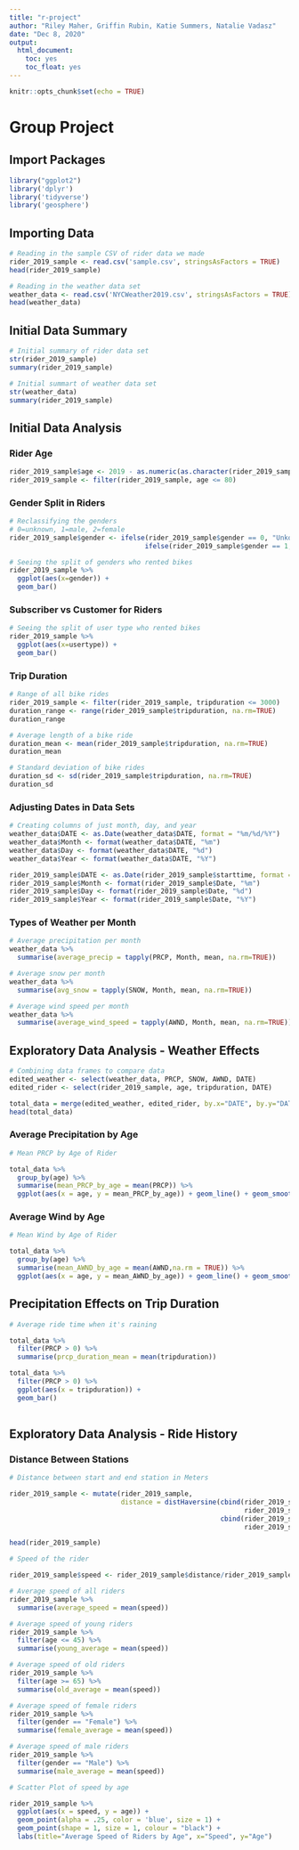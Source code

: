 ```yaml
---
title: "r-project"
author: "Riley Maher, Griffin Rubin, Katie Summers, Natalie Vadasz"
date: "Dec 8, 2020"
output: 
  html_document: 
    toc: yes
    toc_float: yes
---
```


```r
knitr::opts_chunk$set(echo = TRUE)
```

# Group Project

## Import Packages

```r
library("ggplot2")
library('dplyr')
library('tidyverse')
library('geosphere')
```

## Importing Data

```r
# Reading in the sample CSV of rider data we made
rider_2019_sample <- read.csv('sample.csv', stringsAsFactors = TRUE)
head(rider_2019_sample)

# Reading in the weather data set
weather_data <- read.csv('NYCWeather2019.csv', stringsAsFactors = TRUE)
head(weather_data)
```

## Initial Data Summary

```r
# Initial summary of rider data set
str(rider_2019_sample)
summary(rider_2019_sample)
```

```r
# Initial summart of weather data set
str(weather_data)
summary(rider_2019_sample)
```


## Initial Data Analysis

### Rider Age

```r
rider_2019_sample$age <- 2019 - as.numeric(as.character(rider_2019_sample$birth.year))
rider_2019_sample <- filter(rider_2019_sample, age <= 80)
```

### Gender Split in Riders

```r
# Reclassifying the genders
# 0=unknown, 1=male, 2=female
rider_2019_sample$gender <- ifelse(rider_2019_sample$gender == 0, "Unkown",
                                  ifelse(rider_2019_sample$gender == 1, "Male", "Female"))

# Seeing the split of genders who rented bikes
rider_2019_sample %>%
  ggplot(aes(x=gender)) +
  geom_bar()
```

### Subscriber vs Customer for Riders

```r
# Seeing the split of user type who rented bikes
rider_2019_sample %>%
  ggplot(aes(x=usertype)) +
  geom_bar()
```

### Trip Duration

```r
# Range of all bike rides
rider_2019_sample <- filter(rider_2019_sample, tripduration <= 3000)
duration_range <- range(rider_2019_sample$tripduration, na.rm=TRUE)
duration_range

# Average length of a bike ride
duration_mean <- mean(rider_2019_sample$tripduration, na.rm=TRUE)
duration_mean

# Standard deviation of bike rides
duration_sd <- sd(rider_2019_sample$tripduration, na.rm=TRUE)
duration_sd
```

### Adjusting Dates in Data Sets

```r
# Creating columns of just month, day, and year
weather_data$DATE <- as.Date(weather_data$DATE, format = "%m/%d/%Y")
weather_data$Month <- format(weather_data$DATE, "%m")
weather_data$Day <- format(weather_data$DATE, "%d")
weather_data$Year <- format(weather_data$DATE, "%Y")
```

```r
rider_2019_sample$DATE <- as.Date(rider_2019_sample$starttime, format = "%Y-%m-%d")
rider_2019_sample$Month <- format(rider_2019_sample$Date, "%m")
rider_2019_sample$Day <- format(rider_2019_sample$Date, "%d")
rider_2019_sample$Year <- format(rider_2019_sample$Date, "%Y")
```

### Types of Weather per Month

```r
# Average precipitation per month
weather_data %>% 
  summarise(average_precip = tapply(PRCP, Month, mean, na.rm=TRUE))
```

```r
# Average snow per month
weather_data %>% 
  summarise(avg_snow = tapply(SNOW, Month, mean, na.rm=TRUE))
```

```r
# Average wind speed per month
weather_data %>%
  summarise(average_wind_speed = tapply(AWND, Month, mean, na.rm=TRUE))
```

## Exploratory Data Analysis - Weather Effects

```r
# Combining data frames to compare data
edited_weather <- select(weather_data, PRCP, SNOW, AWND, DATE)
edited_rider <- select(rider_2019_sample, age, tripduration, DATE)

total_data = merge(edited_weather, edited_rider, by.x="DATE", by.y="DATE", all.x=TRUE)
head(total_data)
```

### Average Precipitation by Age

```r
# Mean PRCP by Age of Rider

total_data %>% 
  group_by(age) %>%
  summarise(mean_PRCP_by_age = mean(PRCP)) %>%
  ggplot(aes(x = age, y = mean_PRCP_by_age)) + geom_line() + geom_smooth() 
```

### Average Wind by Age

```r
# Mean Wind by Age of Rider

total_data %>% 
  group_by(age) %>%
  summarise(mean_AWND_by_age = mean(AWND,na.rm = TRUE)) %>%
  ggplot(aes(x = age, y = mean_AWND_by_age)) + geom_line() + geom_smooth() 
```

## Precipitation Effects on Trip Duration

```r
# Average ride time when it's raining

total_data %>%
  filter(PRCP > 0) %>%
  summarise(prcp_duration_mean = mean(tripduration))

total_data %>%
  filter(PRCP > 0) %>%
  ggplot(aes(x = tripduration)) +
  geom_bar()
  
```

## Exploratory Data Analysis - Ride History

### Distance Between Stations

```r
# Distance between start and end station in Meters

rider_2019_sample <- mutate(rider_2019_sample, 
                            distance = distHaversine(cbind(rider_2019_sample$start.station.longitude,
                                                           rider_2019_sample$start.station.latitude),
                                                     cbind(rider_2019_sample$end.station.longitude,
                                                           rider_2019_sample$end.station.latitude)))

head(rider_2019_sample)
```

```r
# Speed of the rider

rider_2019_sample$speed <- rider_2019_sample$distance/rider_2019_sample$tripduration

# Average speed of all riders
rider_2019_sample %>%
  summarise(average_speed = mean(speed))

# Average speed of young riders
rider_2019_sample %>%
  filter(age <= 45) %>%
  summarise(young_average = mean(speed))

# Average speed of old riders
rider_2019_sample %>%
  filter(age >= 65) %>%
  summarise(old_average = mean(speed))

# Average speed of female riders
rider_2019_sample %>%
  filter(gender == "Female") %>%
  summarise(female_average = mean(speed))

# Average speed of male riders
rider_2019_sample %>%
  filter(gender == "Male") %>%
  summarise(male_average = mean(speed))
```

```r
# Scatter Plot of speed by age

rider_2019_sample %>%
  ggplot(aes(x = speed, y = age)) +
  geom_point(alpha = .25, color = 'blue', size = 1) +
  geom_point(shape = 1, size = 1, colour = "black") +
  labs(title="Average Speed of Riders by Age", x="Speed", y="Age")
```

